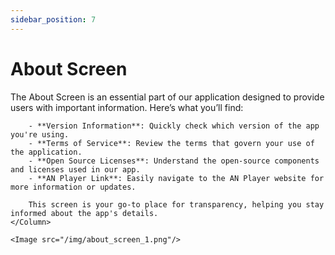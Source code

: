 ```yaml
---
sidebar_position: 7
---
```




# About Screen

<Row>
    <Column>
        The About Screen is an essential part of our application designed to provide users with important information.
        Here’s what you’ll find:

        - **Version Information**: Quickly check which version of the app you're using.
        - **Terms of Service**: Review the terms that govern your use of the application.
        - **Open Source Licenses**: Understand the open-source components and licenses used in our app.
        - **AN Player Link**: Easily navigate to the AN Player website for more information or updates.

        This screen is your go-to place for transparency, helping you stay informed about the app's details.
    </Column>

    <Image src="/img/about_screen_1.png"/>
</Row>

